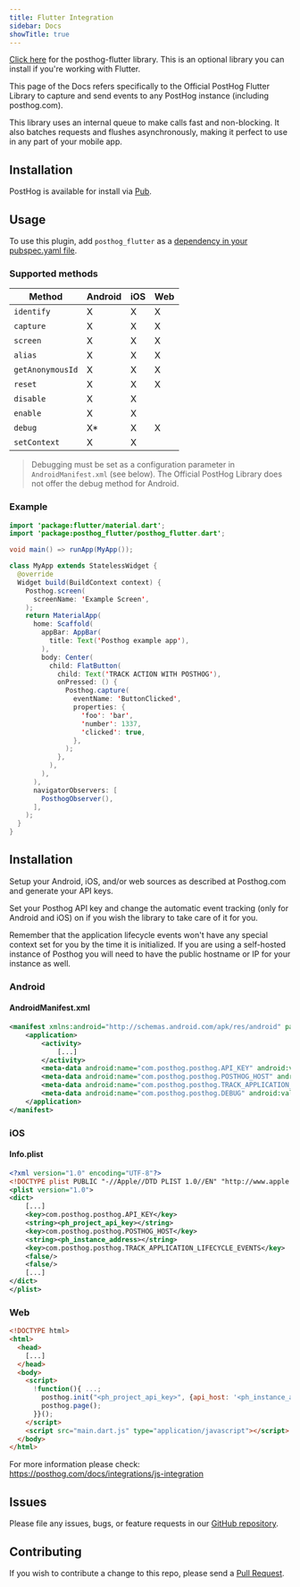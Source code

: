 ```yaml
---
title: Flutter Integration
sidebar: Docs
showTitle: true
---
```


[Click here](https://github.com/PostHog/posthog-flutter) for the posthog-flutter library. This is an optional library you can install if you're working with Flutter. 

This page of the Docs refers specifically to the Official PostHog Flutter Library to capture and send events to any PostHog instance (including posthog.com).

This library uses an internal queue to make calls fast and non-blocking. It also batches requests and flushes asynchronously,
making it perfect to use in any part of your mobile app.

## Installation

PostHog is available for install via [Pub](https://pub.dev/packages/posthog_flutter).

## Usage

To use this plugin, add `posthog_flutter` as a [dependency in your pubspec.yaml file](https://flutter.io/platform-plugins/).

### Supported methods


| Method           | Android | iOS | Web |
| ---------------- | ------- | --- | --- |
| `identify`       | X       | X   | X   |
| `capture`        | X       | X   | X   |
| `screen`         | X       | X   | X   |
| `alias`          | X       | X   | X   |
| `getAnonymousId` | X       | X   | X   |
| `reset`          | X       | X   | X   |
| `disable`        | X       | X   |     |
| `enable`         | X       | X   |     |
| `debug`          | X\*     | X   | X   |
| `setContext`     | X       | X   |     |


> Debugging must be set as a configuration parameter in `AndroidManifest.xml` (see below). The Official PostHog Library does not offer the debug method for Android.

### Example

```java
import 'package:flutter/material.dart';
import 'package:posthog_flutter/posthog_flutter.dart';

void main() => runApp(MyApp());

class MyApp extends StatelessWidget {
  @override
  Widget build(BuildContext context) {
    Posthog.screen(
      screenName: 'Example Screen',
    );
    return MaterialApp(
      home: Scaffold(
        appBar: AppBar(
          title: Text('Posthog example app'),
        ),
        body: Center(
          child: FlatButton(
            child: Text('TRACK ACTION WITH POSTHOG'),
            onPressed: () {
              Posthog.capture(
                eventName: 'ButtonClicked',
                properties: {
                  'foo': 'bar',
                  'number': 1337,
                  'clicked': true,
                },
              );
            },
          ),
        ),
      ),
      navigatorObservers: [
        PosthogObserver(),
      ],
    );
  }
}
```

## Installation

Setup your Android, iOS, and/or web sources as described at Posthog.com and generate your API keys.

Set your Posthog API key and change the automatic event tracking (only for Android and iOS) on if you wish the library to take care of it for you.

Remember that the application lifecycle events won't have any special context set for you by the time it is initialized. If you are using a self-hosted instance of Posthog you will need to have the public hostname or IP for your instance as well.

### Android

#### AndroidManifest.xml

```xml
<manifest xmlns:android="http://schemas.android.com/apk/res/android" package="com.posthog.posthog_flutter_example">
    <application>
        <activity>
            [...]
        </activity>
        <meta-data android:name="com.posthog.posthog.API_KEY" android:value="<ph_project_api_key>" />
        <meta-data android:name="com.posthog.posthog.POSTHOG_HOST" android:value="<ph_instance_address>" />
        <meta-data android:name="com.posthog.posthog.TRACK_APPLICATION_LIFECYCLE_EVENTS" android:value="false" />
        <meta-data android:name="com.posthog.posthog.DEBUG" android:value="false" />
    </application>
</manifest>
```

### iOS

#### Info.plist

```xml
<?xml version="1.0" encoding="UTF-8"?>
<!DOCTYPE plist PUBLIC "-//Apple//DTD PLIST 1.0//EN" "http://www.apple.com/DTDs/PropertyList-1.0.dtd">
<plist version="1.0">
<dict>
	[...]
	<key>com.posthog.posthog.API_KEY</key>
	<string><ph_project_api_key></string>
	<key>com.posthog.posthog.POSTHOG_HOST</key>
	<string><ph_instance_address></string>
	<key>com.posthog.posthog.TRACK_APPLICATION_LIFECYCLE_EVENTS</key>
	<false/>
	<false/>
	[...]
</dict>
</plist>
```

### Web

```html
<!DOCTYPE html>
<html>
  <head>
    [...]
  </head>
  <body>
    <script>
      !function(){ ...;
        posthog.init("<ph_project_api_key>", {api_host: '<ph_instance_address>'});
        posthog.page();
      }}();
    </script>
    <script src="main.dart.js" type="application/javascript"></script>
  </body>
</html>
```

For more information please check: https://posthog.com/docs/integrations/js-integration

## Issues

Please file any issues, bugs, or feature requests in our [GitHub repository](https://github.com/posthog/posthog-flutter/issues/new).

## Contributing

If you wish to contribute a change to this repo, please send a [Pull Request](https://github.com/posthog/posthog-flutter/pulls).
